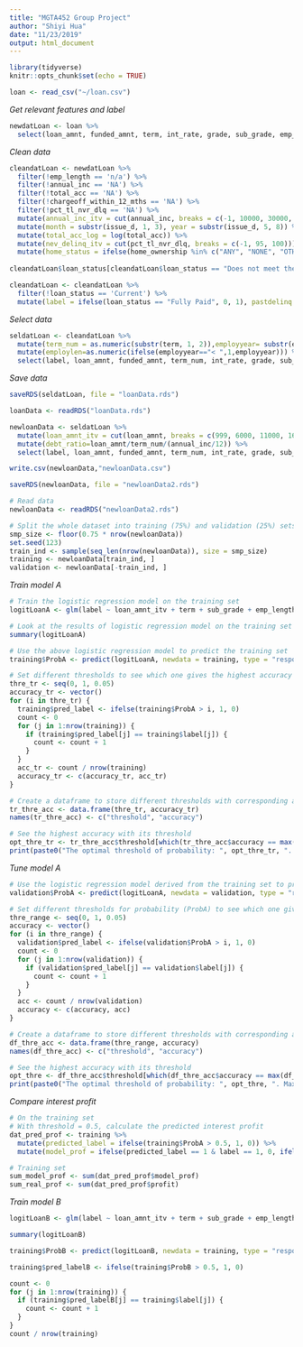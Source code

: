 ```yaml
---
title: "MGTA452 Group Project"
author: "Shiyi Hua"
date: "11/23/2019"
output: html_document
---
```


```r
library(tidyverse)
knitr::opts_chunk$set(echo = TRUE)
```

```r
loan <- read_csv("~/loan.csv")
```


*Get relevant features and label*
```r
newdatLoan <- loan %>%
  select(loan_amnt, funded_amnt, term, int_rate, grade, sub_grade, emp_length, home_ownership, annual_inc, verification_status, issue_d, loan_status, purpose, addr_state, delinq_2yrs, total_acc, application_type, acc_now_delinq, chargeoff_within_12_mths, delinq_amnt, pct_tl_nvr_dlq)
```

*Clean data*
```r
cleandatLoan <- newdatLoan %>%
  filter(!emp_length == 'n/a') %>%
  filter(!annual_inc == 'NA') %>%
  filter(!total_acc == 'NA') %>%
  filter(!chargeoff_within_12_mths == 'NA') %>%
  filter(!pct_tl_nvr_dlq == 'NA') %>%
  mutate(annual_inc_itv = cut(annual_inc, breaks = c(-1, 10000, 30000, 50000, 100000, 300000, 600000, 120000000))) %>%
  mutate(month = substr(issue_d, 1, 3), year = substr(issue_d, 5, 8)) %>%
  mutate(total_acc_log = log(total_acc)) %>%
  mutate(nev_delinq_itv = cut(pct_tl_nvr_dlq, breaks = c(-1, 95, 100))) %>%
  mutate(home_status = ifelse(home_ownership %in% c("ANY", "NONE", "OTHER"), "Unknown", home_ownership))
  
cleandatLoan$loan_status[cleandatLoan$loan_status == "Does not meet the credit policy. Status:Fully Paid"] = "Fully Paid"

cleandatLoan <- cleandatLoan %>%
  filter(!loan_status == 'Current') %>%
  mutate(label = ifelse(loan_status == "Fully Paid", 0, 1), pastdelinq = ifelse(delinq_2yrs == 0, 0, ifelse(delinq_2yrs == 1, 1, 2)), nowdelinq = ifelse(acc_now_delinq == 0, 0, 1), chargedoffrecord = ifelse(chargeoff_within_12_mths == 0, 0, 1))
```

*Select data*
```r
seldatLoan <- cleandatLoan %>%
  mutate(term_num = as.numeric(substr(term, 1, 2)),employyear= substr(emp_length,1,2)) %>%
  mutate(employlen=as.numeric(ifelse(employyear=="< ",1,employyear))) %>%
  select(label, loan_amnt, funded_amnt, term_num, int_rate, grade, sub_grade, emp_length,employlen, home_status, annual_inc_itv, verification_status, month, year, purpose, addr_state,pct_tl_nvr_dlq,home_ownership, pastdelinq,delinq_2yrs,total_acc, total_acc_log, application_type, acc_now_delinq,nowdelinq, chargeoff_within_12_mths,chargedoffrecord,delinq_amnt, nev_delinq_itv,annual_inc)
```

*Save data*
```r
saveRDS(seldatLoan, file = "loanData.rds")
```


```r
loanData <- readRDS("loanData.rds")
```

```r
newloanData <- seldatLoan %>%
  mutate(loan_amnt_itv = cut(loan_amnt, breaks = c(999, 6000, 11000, 16000, 21000, 26000, 31000, 36000, 40000))) %>%
  mutate(debt_ratio=loan_amnt/term_num/(annual_inc/12)) %>%
  select(label, loan_amnt, funded_amnt, term_num, int_rate, grade, sub_grade, emp_length,employlen, home_status, annual_inc_itv, verification_status, month, year, purpose, addr_state,pct_tl_nvr_dlq,home_ownership, pastdelinq,delinq_2yrs,total_acc, total_acc_log, application_type, acc_now_delinq,nowdelinq, chargeoff_within_12_mths,chargedoffrecord,delinq_amnt, nev_delinq_itv,annual_inc, debt_ratio,loan_amnt_itv)

write.csv(newloanData,"newloanData.csv")
```

```r
saveRDS(newloanData, file = "newloanData2.rds")
```

```r
# Read data
newloanData <- readRDS("newloanData2.rds")
```

```r
# Split the whole dataset into training (75%) and validation (25%) sets
smp_size <- floor(0.75 * nrow(newloanData))
set.seed(123)
train_ind <- sample(seq_len(nrow(newloanData)), size = smp_size)
training <- newloanData[train_ind, ]
validation <- newloanData[-train_ind, ]
```

*Train model A*
```r
# Train the logistic regression model on the training set
logitLoanA <- glm(label ~ loan_amnt_itv + term + sub_grade + emp_length + home_status + annual_inc_itv + verification_status + purpose + pastdelinq + total_acc_log + application_type + nowdelinq + chargedoffrecord + nev_delinq_itv + addr_state, data = training, family = binomial(link = "logit"))
```

```r
# Look at the results of logistic regression model on the training set
summary(logitLoanA)
```

```r
# Use the above logistic regression model to predict the training set
training$ProbA <- predict(logitLoanA, newdata = training, type = "response")
```

```r
# Set different thresholds to see which one gives the highest accuracy on the training set
thre_tr <- seq(0, 1, 0.05)
accuracy_tr <- vector()
for (i in thre_tr) {
  training$pred_label <- ifelse(training$ProbA > i, 1, 0)
  count <- 0
  for (j in 1:nrow(training)) {
    if (training$pred_label[j] == training$label[j]) {
      count <- count + 1
    }
  }
  acc_tr <- count / nrow(training)
  accuracy_tr <- c(accuracy_tr, acc_tr)
}
```

```r
# Create a dataframe to store different thresholds with corresponding accuracy
tr_thre_acc <- data.frame(thre_tr, accuracy_tr)
names(tr_thre_acc) <- c("threshold", "accuracy")
```

```r
# See the highest accuracy with its threshold
opt_thre_tr <- tr_thre_acc$threshold[which(tr_thre_acc$accuracy == max(tr_thre_acc$accuracy))]
print(paste0("The optimal threshold of probability: ", opt_thre_tr, ". Max accuracy: ", max(tr_thre_acc$accuracy)))
```

*Tune model A*
```r
# Use the logistic regression model derived from the training set to predict the validation set
validation$ProbA <- predict(logitLoanA, newdata = validation, type = "response")
```

```r
# Set different thresholds for probability (ProbA) to see which one gives the highest accuracy on the validation set
thre_range <- seq(0, 1, 0.05)
accuracy <- vector()
for (i in thre_range) {
  validation$pred_label <- ifelse(validation$ProbA > i, 1, 0)
  count <- 0
  for (j in 1:nrow(validation)) {
    if (validation$pred_label[j] == validation$label[j]) {
      count <- count + 1
    }
  }
  acc <- count / nrow(validation)
  accuracy <- c(accuracy, acc)
}
```

```r
# Create a dataframe to store different thresholds with corresponding accuracy
df_thre_acc <- data.frame(thre_range, accuracy)
names(df_thre_acc) <- c("threshold", "accuracy")
```

```r
# See the highest accuracy with its threshold
opt_thre <- df_thre_acc$threshold[which(df_thre_acc$accuracy == max(df_thre_acc$accuracy))]
print(paste0("The optimal threshold of probability: ", opt_thre, ". Max accuracy: ", max(df_thre_acc$accuracy)))
```

*Compare interest profit*
```r
# On the training set
# With threshold = 0.5, calculate the predicted interest profit
dat_pred_prof <- training %>%
  mutate(predicted_label = ifelse(training$ProbA > 0.5, 1, 0)) %>%
  mutate(model_prof = ifelse(predicted_label == 1 & label == 1, 0, ifelse(predicted_label == 1 & label == 0, 0, ifelse(predicted_label == 0 & label == 1, -(funded_amnt + funded_amnt * (int_rate / 100) * (as.numeric(substr(term, 1, 2)) / 12)), funded_amnt * (int_rate / 100) * (as.numeric(substr(term, 1, 2)) / 12)))))
```

```r
# Training set
sum_model_prof <- sum(dat_pred_prof$model_prof)
sum_real_prof <- sum(dat_pred_prof$profit)
```

*Train model B*
```r
logitLoanB <- glm(label ~ loan_amnt_itv + term + sub_grade + emp_length + home_status + annual_inc_itv + verification_status + purpose + pastdelinq + total_acc_log + application_type + nowdelinq + chargedoffrecord + nev_delinq_itv + addr_state + home_status * emp_length, data = training, family = binomial(link = "logit"))
```

```r
summary(logitLoanB)
```

```r
training$ProbB <- predict(logitLoanB, newdata = training, type = "response")
```

```r
training$pred_labelB <- ifelse(training$ProbB > 0.5, 1, 0)

count <- 0
for (j in 1:nrow(training)) {
  if (training$pred_labelB[j] == training$label[j]) {
    count <- count + 1
  }
}
count / nrow(training)
```

